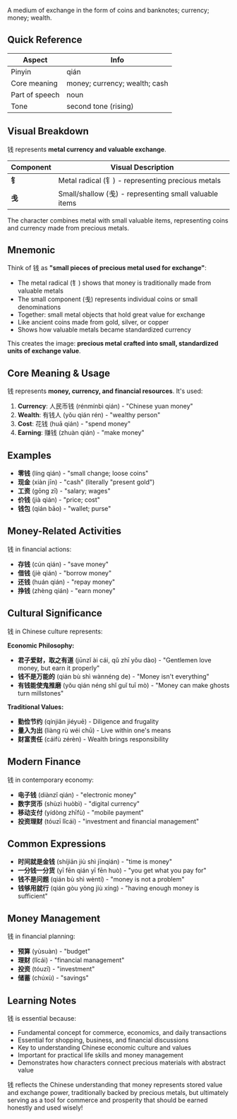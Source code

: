 A medium of exchange in the form of coins and banknotes; currency; money; wealth.

## Quick Reference

| Aspect         | Info                          |
| -------------- | ----------------------------- |
| Pinyin         | qián                          |
| Core meaning   | money; currency; wealth; cash |
| Part of speech | noun                          |
| Tone           | second tone (rising)          |

## Visual Breakdown

钱 represents **metal currency and valuable exchange**.

| Component | Visual Description                                     |
| --------- | ------------------------------------------------------ |
| **钅**    | Metal radical (钅) - representing precious metals      |
| **戋**    | Small/shallow (戋) - representing small valuable items |

The character combines metal with small valuable items, representing coins and currency made from
precious metals.

## Mnemonic

Think of 钱 as **"small pieces of precious metal used for exchange"**:

- The metal radical (钅) shows that money is traditionally made from valuable metals
- The small component (戋) represents individual coins or small denominations
- Together: small metal objects that hold great value for exchange
- Like ancient coins made from gold, silver, or copper
- Shows how valuable metals became standardized currency

This creates the image: **precious metal crafted into small, standardized units of exchange value**.

## Core Meaning & Usage

钱 represents **money, currency, and financial resources**. It's used:

1. **Currency**: 人民币钱 (rénmínbì qián) - "Chinese yuan money"
2. **Wealth**: 有钱人 (yǒu qián rén) - "wealthy person"
3. **Cost**: 花钱 (huā qián) - "spend money"
4. **Earning**: 赚钱 (zhuàn qián) - "make money"

## Examples

- **零钱** (líng qián) - "small change; loose coins"
- **现金** (xiàn jīn) - "cash" (literally "present gold")
- **工资** (gōng zī) - "salary; wages"
- **价钱** (jià qián) - "price; cost"
- **钱包** (qián bāo) - "wallet; purse"

## Money-Related Activities

钱 in financial actions:

- **存钱** (cún qián) - "save money"
- **借钱** (jiè qián) - "borrow money"
- **还钱** (huán qián) - "repay money"
- **挣钱** (zhèng qián) - "earn money"

## Cultural Significance

钱 in Chinese culture represents:

**Economic Philosophy:**

- **君子爱财，取之有道** (jūnzǐ ài cái, qǔ zhī yǒu dào) - "Gentlemen love money, but earn it
  properly"
- **钱不是万能的** (qián bù shì wànnéng de) - "Money isn't everything"
- **有钱能使鬼推磨** (yǒu qián néng shǐ guǐ tuī mò) - "Money can make ghosts turn millstones"

**Traditional Values:**

- **勤俭节约** (qínjiǎn jiéyuē) - Diligence and frugality
- **量入为出** (liàng rù wéi chū) - Live within one's means
- **财富责任** (cáifù zérèn) - Wealth brings responsibility

## Modern Finance

钱 in contemporary economy:

- **电子钱** (diànzǐ qián) - "electronic money"
- **数字货币** (shùzì huòbì) - "digital currency"
- **移动支付** (yídòng zhīfù) - "mobile payment"
- **投资理财** (tóuzī lǐcái) - "investment and financial management"

## Common Expressions

- **时间就是金钱** (shíjiān jiù shì jīnqián) - "time is money"
- **一分钱一分货** (yī fēn qián yī fēn huò) - "you get what you pay for"
- **钱不是问题** (qián bù shì wèntí) - "money is not a problem"
- **钱够用就行** (qián gòu yòng jiù xíng) - "having enough money is sufficient"

## Money Management

钱 in financial planning:

- **预算** (yùsuàn) - "budget"
- **理财** (lǐcái) - "financial management"
- **投资** (tóuzī) - "investment"
- **储蓄** (chúxù) - "savings"

## Learning Notes

钱 is essential because:

- Fundamental concept for commerce, economics, and daily transactions
- Essential for shopping, business, and financial discussions
- Key to understanding Chinese economic culture and values
- Important for practical life skills and money management
- Demonstrates how characters connect precious materials with abstract value

钱 reflects the Chinese understanding that money represents stored value and exchange power,
traditionally backed by precious metals, but ultimately serving as a tool for commerce and
prosperity that should be earned honestly and used wisely!
